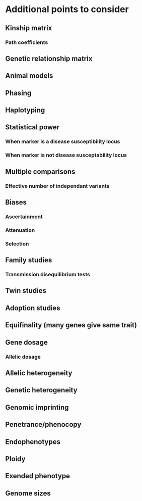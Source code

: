 # Additional points to consider

## Kinship matrix

### Path coefficients

## Genetic relationship matrix

## Animal models

## Phasing

## Haplotyping

## Statistical power

### When marker is a disease susceptibility locus

### When marker is not disease susceptability locus

## Multiple comparisons

### Effective number of independant variants

## Biases

### Ascertainment

### Attenuation

### Selection

## Family studies

### Transmission disequilibrium tests

## Twin studies

## Adoption studies

## Equifinality (many genes give same trait)

## Gene dosage

### Allelic dosage

## Allelic heterogeneity

## Genetic heterogeneity

## Genomic imprinting

## Penetrance/phenocopy

## Endophenotypes

## Ploidy

## Exended phenotype

## Genome sizes








